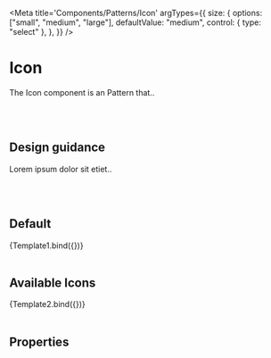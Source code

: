 

<Meta
	title='Components/Patterns/Icon'
	argTypes={{
		size: {
			options: ["small", "medium", "large"],
			defaultValue: "medium",
			control: { type: "select" },
		},
	}}
/>

# Icon

The Icon component is an Pattern that..

<br />
<br />

## Design guidance

Lorem ipsum dolor sit etiet..

<br />
<br />

## Default


<Canvas>
	<Story
		name='Default'
		args={{
			graphic: "magic-wand",
			size: "large",
		}}
	>
		{Template1.bind({})}
	</Story>
</Canvas>

<br />
<br />

## Available Icons


<Canvas>
	<Story
		name='Available Icons'
		args={{
			graphic: "all",
			size: "large",
		}}
	>
		{Template2.bind({})}
	</Story>
</Canvas>

<br />
<br />

## Properties

<Props story='Default' />

<br />
<br />
